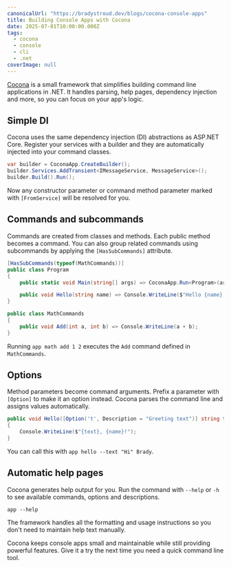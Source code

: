 ```yaml
---
canonicalUrl: "https://bradystroud.dev/blogs/cocona-console-apps"
title: Building Console Apps with Cocona
date: 2025-07-01T10:00:00.000Z
tags:
  - cocona
  - console
  - cli
  - .net
coverImage: null
---
```


[Cocona](https://github.com/amybarga/cocona) is a small framework that simplifies building command line applications in .NET. It handles parsing, help pages, dependency injection and more, so you can focus on your app's logic.

## Simple DI

Cocona uses the same dependency injection (DI) abstractions as ASP.NET Core. Register your services with a builder and they are automatically injected into your command classes.

```csharp
var builder = CoconaApp.CreateBuilder();
builder.Services.AddTransient<IMessageService, MessageService>();
builder.Build().Run();
```

Now any constructor parameter or command method parameter marked with `[FromService]` will be resolved for you.

## Commands and subcommands

Commands are created from classes and methods. Each public method becomes a command. You can also group related commands using subcommands by applying the `[HasSubCommands]` attribute.

```csharp
[HasSubCommands(typeof(MathCommands))]
public class Program
{
    public static void Main(string[] args) => CoconaApp.Run<Program>(args);

    public void Hello(string name) => Console.WriteLine($"Hello {name}!");
}

public class MathCommands
{
    public void Add(int a, int b) => Console.WriteLine(a + b);
}
```

Running `app math add 1 2` executes the `Add` command defined in `MathCommands`.

## Options

Method parameters become command arguments. Prefix a parameter with `[Option]` to make it an option instead. Cocona parses the command line and assigns values automatically.

```csharp
public void Hello([Option('t', Description = "Greeting text")] string text, string name)
{
    Console.WriteLine($"{text}, {name}!");
}
```

You can call this with `app hello --text "Hi" Brady`.

## Automatic help pages

Cocona generates help output for you. Run the command with `--help` or `-h` to see available commands, options and descriptions.

```
app --help
```

The framework handles all the formatting and usage instructions so you don't need to maintain help text manually.

Cocona keeps console apps small and maintainable while still providing powerful features. Give it a try the next time you need a quick command line tool.
